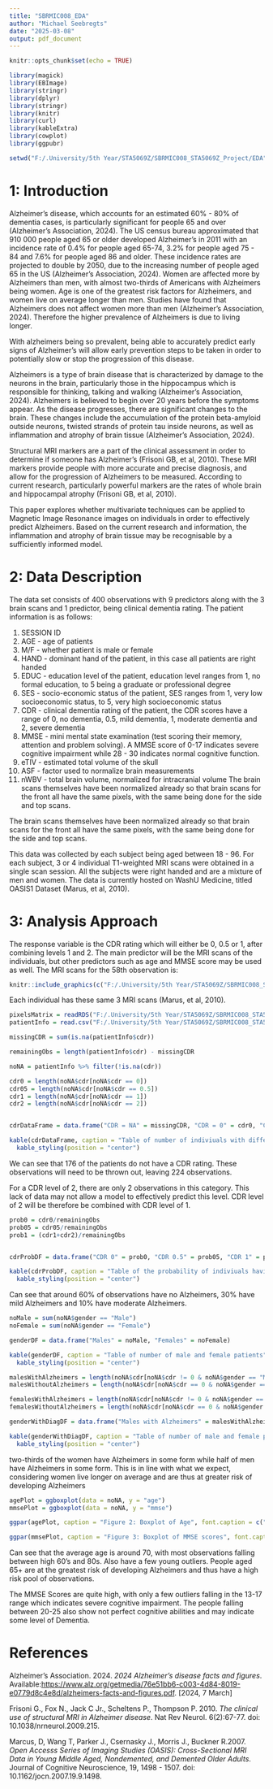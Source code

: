 ---
title: "SBRMIC008_EDA"
author: "Michael Seebregts"
date: "2025-03-08"
output: pdf_document
---

```{r setup, include=FALSE}
knitr::opts_chunk$set(echo = TRUE)

library(magick)
library(EBImage)
library(stringr)
library(dplyr)
library(stringr)
library(knitr)
library(curl)
library(kableExtra)
library(cowplot)
library(ggpubr)

setwd("F:/.University/5th Year/STA5069Z/SBRMIC008_STA5069Z_Project/EDA")

```

# 1: Introduction

Alzheimer's disease, which accounts for an estimated 60% - 80% of dementia cases, is particularly significant for people 65 and over (Alzheimer's Association, 2024). The US census bureau approximated that 910 000 people aged 65 or older developed Alzheimer's in 2011 with an incidence rate of 0.4% for people aged 65-74, 3.2% for people aged 75 - 84 and 7.6% for people aged 86 and older. These incidence rates are projected to double by 2050, due to the increasing number of people aged 65 in the US (Alzheimer's Association, 2024). Women are affected more by Alzheimers than men, with almost two-thirds of Americans with Alzheimers being women. Age is one of the greatest risk factors for Alzheimers, and women live on average longer than men. Studies have found that Alzheimers does not affect women more than men (Alzheimer's Association, 2024). Therefore the higher prevalence of Alzheimers is due to living longer. 

With alzheimers being so prevalent, being able to accurately predict early signs of Alzheimer's will allow early prevention steps to be taken in order to potentially slow or stop the progression of this disease.  

Alzheimers is a type of brain disease that is characterized by damage to the neurons in the brain,  particularly those in the hippocampus which is responsible for thinking, talking and walking (Alzheimer's Association, 2024). Alzheimers is believed to begin over 20 years before the symptoms appear. As the disease progresses, there are significant changes to the brain. These changes include the accumulation of the protein beta-amyloid outside neurons, twisted strands of protein tau inside neurons, as well as inflammation and atrophy of brain tissue (Alzheimer’s Association, 2024). 

Structural MRI markers are a part of the clinical assessment in order to determine if someone has Alzheimer's (Frisoni GB, et al, 2010). These MRI markers provide people with more accurate and precise diagnosis, and allow for the progression of Alzheimers to be measured. According to current research, particularly powerful markers are the rates of whole brain and hippocampal atrophy (Frisoni GB, et al, 2010).

This paper  explores whether multivariate techniques can be applied to Magnetic Image Resonance images on individuals in order to effectively predict Alzheimers. Based on the current research and information, the inflammation and atrophy of brain tissue may be recognisable by a sufficiently informed model. 
 

\newpage
# 2: Data Description

The data set consists of 400 observations with 9 predictors along with the 3 brain scans and 1 predictor, being clinical dementia rating. The patient information is as follows: 

1. SESSION ID
2. AGE - age of patients
3. M/F - whether patient is male or female
4. HAND - dominant hand of the patient, in this case all patients are right handed
5. EDUC - education level of the patient, education level ranges from 1, no formal education, to 5 being a graduate or professional degree
6. SES - socio-economic status of the patient, SES ranges from 1, very low socioeconomic status, to 5, very high socioeconomic status
7. CDR - clinical dementia rating of the patient, the CDR scores have a range of 0, no dementia, 0.5, mild dementia, 1, moderate dementia and 2, severe dementia 
8. MMSE - mini mental state examination (test scoring their memory, attention and problem solving). A MMSE score of 0-17 indicates severe cognitive impairment while 28 - 30 indicates normal cognitive function. 
9. eTIV - estimated total volume of the skull 
10. ASF - factor used to normalize brain measurements 
11. nWBV - total brain volume, normalized for intracranial volume 
The brain scans themselves have been normalized already so that brain scans for the front all have the same pixels, with the same being done for the side and top scans.

The brain scans themselves have been normalized already so that brain scans for the front all have the same pixels, with the same being done for the side and top scans.

This data was collected by each subject being aged between 18 - 96. For each subject, 3 or 4 individual T1-weighted MRI scans were obtained in a single scan session. All the subjects were right handed and are a mixture of men and women. The data is currently hosted on WashU Medicine, titled OASIS1 Dataset (Marus, et al, 2010).  

\newpage
# 3: Analysis Approach

The response variable is the CDR rating which will either be 0, 0.5 or 1, after combining levels 1 and 2. The main predictor will be the MRI scans of the individuals, but other predictors such as age and MMSE score may be used as well. The MRI scans for the 58th observation is: 

```{r mri, echo = FALSE, fig.show = "hold", fig.align = "center", out.height="30%", out.width="30%", fig.cap = "Front, Side and Top MRI Scans for Patient 58"}

knitr::include_graphics(c("F:/.University/5th Year/STA5069Z/SBRMIC008_STA5069Z_Project/Images/OAS1_0058_MR1_mpr_n4_anon_111_t88_gfc_cor_110.jpg", "F:/.University/5th Year/STA5069Z/SBRMIC008_STA5069Z_Project/Images/OAS1_0058_MR1_mpr_n4_anon_111_t88_gfc_sag_95.jpg", "F:/.University/5th Year/STA5069Z/SBRMIC008_STA5069Z_Project/Images/OAS1_0058_MR1_mpr_n4_anon_111_t88_gfc_tra_90.jpg"))
```

Each individual has these same 3 MRI scans (Marus, et al, 2010).

```{r eda, echo = FALSE}

pixelsMatrix = readRDS("F:/.University/5th Year/STA5069Z/SBRMIC008_STA5069Z_Project/pixelsMatrix")
patientInfo = read.csv("F:/.University/5th Year/STA5069Z/SBRMIC008_STA5069Z_Project/PatientInfo.csv")

missingCDR = sum(is.na(patientInfo$cdr))

remainingObs = length(patientInfo$cdr) - missingCDR

noNA = patientInfo %>% filter(!is.na(cdr))

cdr0 = length(noNA$cdr[noNA$cdr == 0])
cdr05 = length(noNA$cdr[noNA$cdr == 0.5])
cdr1 = length(noNA$cdr[noNA$cdr == 1])
cdr2 = length(noNA$cdr[noNA$cdr == 2])


cdrDataFrame = data.frame("CDR = NA" = missingCDR, "CDR = 0" = cdr0, "CDR = 0.5" = cdr05, "CDR = 1" = cdr1, "CDR = 2" = cdr2)

kable(cdrDataFrame, caption = "Table of number of indiviuals with different levels of CDR", col.names = c("CDR = NA", "CDR = 0", "CDR = 0.5", "CDR = 1", "CDR = 2") )%>%
  kable_styling(position = "center")
```

We can see that 176 of the patients do not have a CDR rating. These observations will need to be thrown out, leaving 224 observations. 

For a CDR level of 2, there are only 2 observations in this category. This lack of data may not allow a model to effectively predict this level. CDR level of 2 will be therefore be combined with CDR level of 1.

```{r eda2, echo = FALSE}
prob0 = cdr0/remainingObs
prob05 = cdr05/remainingObs
prob1 = (cdr1+cdr2)/remainingObs


cdrProbDF = data.frame("CDR 0" = prob0, "CDR 0.5" = prob05, "CDR 1" = prob1)

kable(cdrProbDF, caption = "Table of the probability of indiviuals having different levels of CDR", col.names = c("CDR = 0", "CDR = 0.5", "CDR = 1"))%>%
  kable_styling(position = "center")
```

Can see that around 60% of observations have no Alzheimers, 30% have mild Alzheimers and 10% have moderate Alzheimers. 

```{r eda3, echo = FALSE}
noMale = sum(noNA$gender == "Male")
noFemale = sum(noNA$gender == "Female")

genderDF = data.frame("Males" = noMale, "Females" = noFemale)

kable(genderDF, caption = "Table of number of male and female patients")%>%
  kable_styling(position = "center")

malesWithAlzheimers = length(noNA$cdr[noNA$cdr != 0 & noNA$gender == "Male"])
malesWithoutAlzheimers = length(noNA$cdr[noNA$cdr == 0 & noNA$gender == "Male"])

femalesWithAlzheimers = length(noNA$cdr[noNA$cdr != 0 & noNA$gender == "Female"])
femalesWithoutAlzheimers = length(noNA$cdr[noNA$cdr == 0 & noNA$gender == "Female"])

genderWithDiagDF = data.frame("Males with Alzheimers" = malesWithAlzheimers, "Males without Alzheimers" = malesWithoutAlzheimers, "Females with Alzheimers" = femalesWithAlzheimers, "Females without Alzheimers" = femalesWithoutAlzheimers)

kable(genderWithDiagDF, caption = "Table of number of male and female patients with or without alzheimers diagnosis", col.names = c("Males with Alzheimers", "Males without Alzheimers", "Females with Alzheimers", "Females without Alzheimers"))%>%
  kable_styling(position = "center")

```

two-thirds of the women have Alzheimers in some form while half of men have Alzheimers in some form. This is in line with what we expect, considering women live longer on average and are thus at greater risk of developing Alzheimers

```{r edaCont, echo = FALSE, fig.height = 3, fig.width=3}

agePlot = ggboxplot(data = noNA, y = "age")
mmsePlot = ggboxplot(data = noNA, y = "mmse")

ggpar(agePlot, caption = "Figure 2: Boxplot of Age", font.caption = c("8", "plain", "black"))

ggpar(mmsePlot, caption = "Figure 3: Boxplot of MMSE scores", font.caption = c("8", "plain", "black"))
```

Can see that the average age is around 70, with most observations falling between high 60's and 80s. Also have a few young outliers. People aged 65+ are at the greatest risk of developing Alzheimers and thus have a high risk pool of observations. 

The MMSE Scores are quite high, with only a few outliers falling in the 13-17 range which indicates severe cognitive impairment. The people falling between 20-25 also show not perfect cognitive abilities and may indicate some level of Dementia. 

\newpage
# References

Alzheimer's Association. 2024. *2024 Alzheimer’s disease facts and figures*. Available:<https://www.alz.org/getmedia/76e51bb6-c003-4d84-8019-e0779d8c4e8d/alzheimers-facts-and-figures.pdf>. [2024, 7 March]

Frisoni G., Fox N., Jack C Jr., Scheltens P., Thompson P. 2010. *The clinical use of structural MRI in Alzheimer disease*. Nat Rev Neurol. 6(2):67-77. doi: 10.1038/nrneurol.2009.215.

Marcus, D, Wang T, Parker J., Csernasky J., Morris J., Buckner R.2007. *Open Accesss Series of Imaging Studies (OASIS): Cross-Sectional MRI Data in Young Middle Aged, Nondemented, and Demented Older Adults*. Journal of Cognitive Neuroscience, 19, 1498 - 1507. doi: 10.1162/jocn.2007.19.9.1498.


